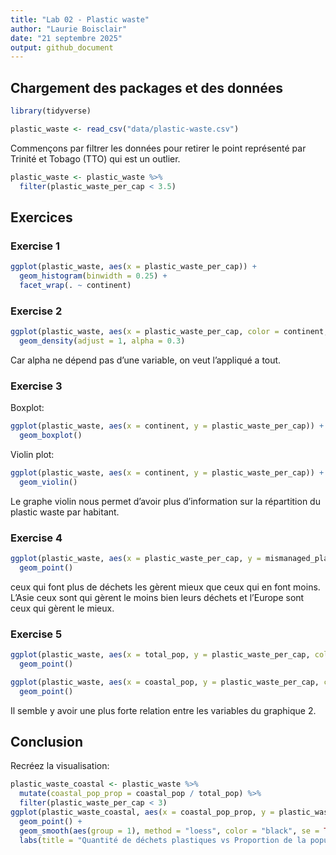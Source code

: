 ```yaml
---
title: "Lab 02 - Plastic waste"
author: "Laurie Boisclair"
date: "21 septembre 2025"
output: github_document
---
```


## Chargement des packages et des données

```r
library(tidyverse) 
```

```r
plastic_waste <- read_csv("data/plastic-waste.csv")
```

Commençons par filtrer les données pour retirer le point représenté par Trinité et Tobago (TTO) qui est un outlier.

```r
plastic_waste <- plastic_waste %>%
  filter(plastic_waste_per_cap < 3.5)
```


## Exercices

### Exercise 1

```r
ggplot(plastic_waste, aes(x = plastic_waste_per_cap)) +
  geom_histogram(binwidth = 0.25) +
  facet_wrap(. ~ continent)
```

### Exercise 2

```r
ggplot(plastic_waste, aes(x = plastic_waste_per_cap, color = continent, fill = continent)) +
  geom_density(adjust = 1, alpha = 0.3)
```

Car alpha ne dépend pas d'une variable, on veut l'appliqué a tout. 

### Exercise 3

Boxplot:

```r
ggplot(plastic_waste, aes(x = continent, y = plastic_waste_per_cap)) +
  geom_boxplot()
```

Violin plot:

```r
ggplot(plastic_waste, aes(x = continent, y = plastic_waste_per_cap)) +
  geom_violin()
```

Le graphe violin nous permet d'avoir plus d'information sur la répartition du plastic waste par habitant. 

### Exercise 4


```r
ggplot(plastic_waste, aes(x = plastic_waste_per_cap, y = mismanaged_plastic_waste_per_cap, color = continent)) +
  geom_point()
```

ceux qui font plus de déchets les gèrent mieux que ceux qui en font moins. L'Asie ceux sont qui gèrent le moins bien leurs déchets et l'Europe sont ceux qui gèrent le mieux. 

### Exercise 5


```r
ggplot(plastic_waste, aes(x = total_pop, y = plastic_waste_per_cap, color = continent)) +
  geom_point() 
```

```r
ggplot(plastic_waste, aes(x = coastal_pop, y = plastic_waste_per_cap, color = continent)) +
  geom_point() 
```

Il semble y avoir une plus forte relation entre les variables du graphique 2. 

## Conclusion

Recréez la visualisation:

```r
plastic_waste_coastal <- plastic_waste %>%
  mutate(coastal_pop_prop = coastal_pop / total_pop) %>%
  filter(plastic_waste_per_cap < 3)
ggplot(plastic_waste_coastal, aes(x = coastal_pop_prop, y = plastic_waste_per_cap, color = continent)) +
  geom_point() +
  geom_smooth(aes(group = 1), method = "loess", color = "black", se = TRUE) +
  labs(title = "Quantité de déchets plastiques vs Proportion de la population côtière", subtitle = "Selon le continent", x = "Proportion de la population côtière (coastal/total population)", y = "Nombre de déchets plastiques par habitant", color = "Continent") 
  
```
